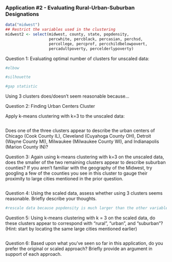 ### Application #2 - Evaluating Rural-Urban-Suburban Designations
```r
data("midwest")
## Restrict the variables used in the clustering
midwest2 <- select(midwest, county, state, popdensity, 
                   percwhite, percblack, percasian, perchsd, 
                   percollege, percprof, percchildbelowpovert, 
                   percadultpoverty, percelderlypoverty)
```
Question 1: Evaluating optimal number of clusters for unscaled data: 

```r
#elbow
```

```r
#silhouette
```

```r
#gap statistic
```
Using 3 clusters does/doesn't seem reasonable because...

Question 2: Finding Urban Centers Cluster

Apply k-means clustering with k=3 to the unscaled data:
```r
```
Does one of the three clusters appear to describe the urban centers of Chicago (Cook County IL), Cleveland (Cuyahoga County OH), Detroit (Wayne County MI), Milwaukee (Milwaukee County WI), and Indianapolis (Marion County IN)?

Question 3: Again using k-means clustering with k=3 on the unscaled data, does the smaller of the two remaining clusters appear to describe suburban counties? If you aren’t familiar with the geography of the Midwest, try googling a few of the counties you see in this cluster to gauge their proximity to large cities mentioned in the prior question.

```r
```

Question 4: Using the scaled data, assess whether using 3 clusters seems reasonable. Briefly describe your thoughts.

```r
#rescale data because popdensity is much larger than the other variables, which are percentages
```
Question 5: Using k-means clustering with k = 3 on the scaled data, do these clusters appear to correspond with “rural”, “urban”, and “suburban”? (Hint: start by locating the same large cities mentioned earlier)

```r
```
Question 6:  Based upon what you’ve seen so far in this application, do you prefer the original or scaled approach? Briefly provide an argument in support of each approach.
